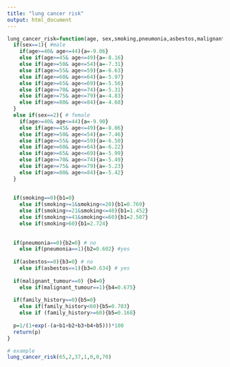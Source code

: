 ---
title: "lung cancer risk"
output: html_document
---

```{r}
lung_cancer_risk=function(age, sex,smoking,pneumonia,asbestos,malignant_tumour,family_history){
  if(sex==1){ #male
    if(age>=40& age<=44){a=-9.06}
    else if(age>=45& age<=49){a=-8.16}
    else if(age>=50& age<=54){a=-7.31}
    else if(age>=55& age<=59){a=-6.63}
    else if(age>=60& age<=64){a=-5.97}
    else if(age>=65& age<=69){a=-5.56}
    else if(age>=70& age<=74){a=-5.31}
    else if(age>=75& age<=79){a=-4.83}
    else if(age>=80& age<=84){a=-4.68}
  }
  else if(sex==2){ # female
    if(age>=40& age<=44){a=-9.90}
    else if(age>=45& age<=49){a=-8.06}
    else if(age>=50& age<=54){a=-7.46}
    else if(age>=55& age<=59){a=-6.50}
    else if(age>=60& age<=64){a=-6.22}
    else if(age>=65& age<=69){a=-5.99}
    else if(age>=70& age<=74){a=-5.49}
    else if(age>=75& age<=79){a=-5.23}
    else if(age>=80& age<=84){a=-5.42}
  }
    
  
  if(smoking==0){b1=0}
    else if(smoking>=1&smoking<=20){b1=0.769}
    else if(smoking>=21&smoking<=40){b1=1.452}
    else if(smoking>=41&smoking<=60){b1=2.507}
    else if(smoking>60){b1=2.724}
    
  
  if(pneumonia==0){b2=0} # no
    else if(pneumonia==1){b2=0.602} #yes
  
  if(asbestos==0){b3=0} # no
    else if(asbestos==1){b3=0.634} # yes
  
  if(malignant_tumour==0) {b4=0}
    else if(malignant_tumour==1){b4=0.675}
  
  if(family_history==0){b5=0}
    else if(family_history<60){b5=0.703}
    else if (family_history>=60){b5=0.168}
  
  p=1/(1+exp(-(a+b1+b2+b3+b4+b5)))*100
  return(p)
}
```

```{r}
# example
lung_cancer_risk(65,2,37,1,0,0,70)
```

